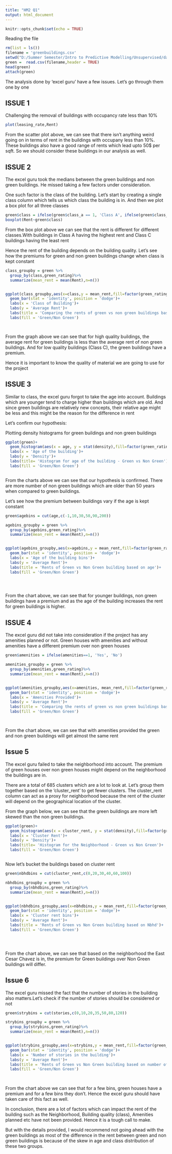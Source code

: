 ```yaml
---
title: "HM2 Q1"
output: html_document
---
```


```r
knitr::opts_chunk$set(echo = TRUE)
```

Reading the file


```r
rm(list = ls())
filename = 'greenbuildings.csv'
setwd("D:/Summer Semester/Intro to Predictive Modelling/Unsupervised/data")
green =  read.csv(filename,header = TRUE)
head(green)
attach(green)
```


The analysis done by 'excel guru' have a few issues. Let's go through them one by one

## ISSUE 1

Challenging the removal of buildings with occupancy rate less than 10%

```r
plot(leasing_rate,Rent)
```

From the scatter plot above, we can see that there isn't anything weird going on in terms of rent in the buildings with occupany less than 10%. These buildings also have a good range of rents which lead upto 50$ per sqft. So we should consider these buildings in our analysis as well.


## ISSUE 2

The excel guru took the medians between the green buildings and non green buildings. He missed taking a few factors under consideration. 

One such factor is the class of the building. Let's start by creating a single class column which tells us which class the building is in. And then we plot a box plot for all three classes

```r
green$class = ifelse(green$class_a == 1, 'Class A', ifelse(green$class_b == 1, 'Class B', 'Class C'))
boxplot(Rent~green$class)

```

From the box plot above we can see that the rent is different for different classes.With buildings in Class A having the highest rent and Class C buildings having the least rent

Hence the rent of the building depends on the building quality. Let's see how the premiums for green and non green buildings change when class is kept constant

```r
class_groupby = green %>%
  group_by(class,green_rating)%>%
  summarize(mean_rent = mean(Rent),n=n())


ggplot(class_groupby,aes(x=class,y = mean_rent,fill=factor(green_rating)))+
  geom_bar(stat = 'identity', position = 'dodge')+
  labs(x = 'Class of Building')+
  labs(y = 'Average Rent')+
  labs(title = 'Comparing the rents of green vs non green buildings based on class')+
  labs(fill = 'Green/Non Green')




```


From the graph above we can see that for high quality buildings, the average rent for green buildings is less than the average rent of non green buildings. And for low quality buildings (Class C), the green buildings have a premium. 

Hence it is important to know the quality of material we are going to use for the project


## ISSUE 3

Similar to class, the excel guru forgot to take the age into account. Buildings which are younger tend to charge higher than buildings which are old. And since green buildings are relatively new concepts, their relative age might be less and this might be the reason for the difference in rent

Let's confirm our hypothesis:

Plotting density histograms for green buildings and non green buildings 

```r
ggplot(green)+
  geom_histogram(aes(x = age, y = stat(density),fill=factor(green_rating)),binwidth = 5,)+
  labs(x = 'Age of the building')+
  labs(y = 'Density')+
  labs(title= 'Histogram for age of the building - Green vs Non Green')+
  labs(fill = 'Green/Non Green')



```

From the charts above we can see that our hypothesis is confirmed. There are more number of non green buildings which are older than 50 years when compared to green buildings.

Let's see how the premium between buildings vary if the age is kept constant



```r

green$agebins = cut(age,c(-1,10,30,50,90,200))

agebins_groupby = green %>%
  group_by(agebins,green_rating)%>%
  summarize(mean_rent = mean(Rent),n=n())


ggplot(agebins_groupby,aes(x=agebins,y = mean_rent,fill=factor(green_rating)))+
  geom_bar(stat = 'identity', position = 'dodge')+
  labs(x = 'Age of the building bins')+
  labs(y = 'Average Rent')+
  labs(title = 'Rents of Green vs Non Green building based on age')+
  labs(fill = 'Green/Non Green')

  



```

From the chart above, we can see that for younger buildings, non green buildings have a premium and as the age of the building increases the rent for green buildings is higher.


## ISSUE 4

The excel guru did not take into consideration if the project has any amenities planned or not. Green houses with amenities and without amenities have a different premium over non green houses

```r
green$amenities = ifelse(amenities==1, 'Yes', 'No')

amenities_groupby = green %>%
  group_by(amenities,green_rating)%>%
  summarize(mean_rent = mean(Rent),n=n())


ggplot(amenities_groupby,aes(x=amenities, mean_rent,fill=factor(green_rating)))+
  geom_bar(stat = 'identity', position = 'dodge')+
  labs(x = 'Amenities Provided')+
  labs(y = 'Average Rent')+
  labs(title = 'Comparing the rents of green vs non green buildings based on amenities provided')+
  labs(fill = 'Green/Non Green')




```

From the chart above, we can see that with amenities provided the green and non green buildings will get almost the same rent


## Issue 5

The excel guru failed to take the neighborhood into account. The premium of green houses over non green houses might depend on the neighborhood the buildings are in.

There are a total of 685 clusters which are a lot to look at. Let's group them together based on the 'cluster_rent' to get fewer clusters. The cluster_rent column can act as a proxy for neighborhood because the rent of the cluster will depend on the geographical location of the cluster.

From the graph below, we can see that the green buildings are more left skewed than the non green buildings.

```r
ggplot(green)+
  geom_histogram(aes(x = cluster_rent, y = stat(density),fill=factor(green_rating)),binwidth = 5,)+
  labs(x = 'Cluster Rent')+
  labs(y = 'Density')+
  labs(title= 'Histogram for the Neighborhood - Green vs Non Green')+
  labs(fill = 'Green/Non Green')



```

Now let's bucket the buildings based on cluster rent

```r

green$nbhdbins = cut(cluster_rent,c(0,20,30,40,60,100))

nbhdbins_groupby = green %>%
  group_by(nbhdbins,green_rating)%>%
  summarize(mean_rent = mean(Rent),n=n())


ggplot(nbhdbins_groupby,aes(x=nbhdbins,y = mean_rent,fill=factor(green_rating)))+
  geom_bar(stat = 'identity', position = 'dodge')+
  labs(x = 'Cluster rent bins')+
  labs(y = 'Average Rent')+
  labs(title = 'Rents of Green vs Non Green building based on Nbhd')+
  labs(fill = 'Green/Non Green')

  



```


From the chart above, we can see that based on the neighborhood the East Cesar Chavez is in, the premium for Green buildings over Non Green buildings will differ.


## Issue 6

The excel guru missed the fact that the number of stories in the building also matters.Let's check if the number of stories should be considered or not


```r


green$strybins = cut(stories,c(0,10,20,35,50,80,120))

strybins_groupby = green %>%
  group_by(strybins,green_rating)%>%
  summarize(mean_rent = mean(Rent),n=n())


ggplot(strybins_groupby,aes(x=strybins,y = mean_rent,fill=factor(green_rating)))+
  geom_bar(stat = 'identity', position = 'dodge')+
  labs(x = 'Number of stories in the building')+
  labs(y = 'Average Rent')+
  labs(title = 'Rents of Green vs Non Green building based on number of stories')+
  labs(fill = 'Green/Non Green')

  

```


From the chart above we can see that for a few bins, green houses have a premium and for a few bins they don't. Hence the excel guru should have taken care of this fact as well.


In conclusion, there are a lot of factors which can impact the rent of the building such as the Neighborhood, Building quality (class), Amenities planned etc have not been provided. Hence it is a tough call to make. 

But with the details provided, I would recommend not going ahead with the green buildings as most of the difference in the rent between green and non green buildings is because of the skew in age and class distribution of these two groups.


